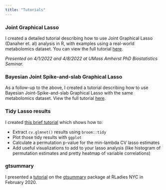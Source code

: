 ```yaml
---
title: "Tutorials"
---
```



### Joint Graphical Lasso

I created a detailed tutorial describing how to use Joint Graphical Lasso (Danaher et. al) analysis in R, with examples using a real-world metabolomics dataset. You can view the full tutorial [here](https://mljaniczek.github.io/jgl-tutorial). 

*Presented on 4/1/2022 and 4/8/2022 at UMass Amherst PhD Biostatistics Seminar.*

### Bayesian Joint Spike-and-slab Graphical Lasso
As a follow-up to the above, I created a tutorial describing how to use Bayesian Joint-Spike-and-slab Graphical Lasso with the same metabolomics dataset. View the full tutorial [here](https://mljaniczek.github.io/ssjgl-tutorial/). 

### Tidy Lasso results

I created [this brief tutorial](https://mljaniczek.github.io/lasso-tutorial) which shows how to:

* Extract `cv.glmnet()` results using `broom::tidy`
* Plot those tidy results with `ggplot`  
* Calculate a permutation p-value for the min-lambda CV lasso estimates  
* Add useful visualizations to add to your lasso analysis (like histogram of permutation estimates and pretty heatmap of variable correlations)  


### gtsummary

I presented a [tutorial](http://mljaniczek.github.io/gtsummary-presentation-rladies/#1) on the [gtsummary](http://www.danieldsjoberg.com/gtsummary/) package at RLadies NYC in February 2020.